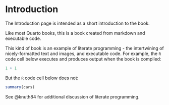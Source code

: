 # Introduction

The Introduction page is intended as a short introduction to the book.

Like most Quarto books, this is a book created from markdown and executable code. 

This kind of book is an example of literate programming - the intertwining of nicely-formatted text and images, and executable code. For example, the `R` code cell below executes and produces output when the book is compiled:

```r
1 + 1
```

But the `R` code cell below does not:

```r
summary(cars)
```

See @knuth84 for additional discussion of literate programming.